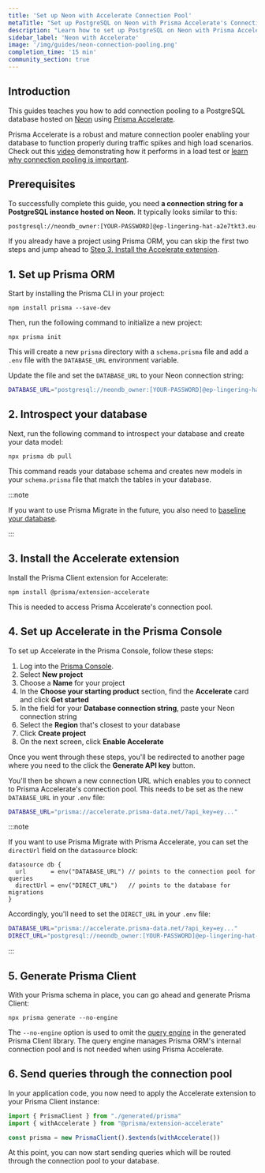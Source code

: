 ```yaml
---
title: 'Set up Neon with Accelerate Connection Pool'
metaTitle: "Set up PostgreSQL on Neon with Prisma Accelerate's Connection Pool"
description: "Learn how to set up PostgreSQL on Neon with Prisma Accelerate's Connection Pool"
sidebar_label: 'Neon with Accelerate'
image: '/img/guides/neon-connection-pooling.png'
completion_time: '15 min'
community_section: true
---
```


## Introduction

This guides teaches you how to add connection pooling to a PostgreSQL database hosted on [Neon](https://neon.tech/) using [Prisma Accelerate](/accelerate). 

Prisma Accelerate is a robust and mature connection pooler enabling your database to function properly during traffic spikes and high load scenarios. Check out this [video](https://www.youtube.com/watch?v=cnL75if6Aq0) demonstrating how it performs in a load test or [learn why connection pooling is important](https://www.prisma.io/blog/saving-black-friday-with-connection-pooling).

## Prerequisites

To successfully complete this guide, you need **a connection string for a PostgreSQL instance hosted on Neon**. It typically looks similar to this:

```bash no-copy
postgresql://neondb_owner:[YOUR-PASSWORD]@ep-lingering-hat-a2e7tkt3.eu-central-1.aws.neon.tech/neondb?sslmode=require
```

If you already have a project using Prisma ORM, you can skip the first two steps and jump ahead to [Step 3. Install the Accelerate extension](#3-install-the-accelerate-extension).

## 1. Set up Prisma ORM

Start by installing the Prisma CLI in your project:

```
npm install prisma --save-dev
```

Then, run the following command to initialize a new project:

```
npx prisma init
```

This will create a new `prisma` directory with a `schema.prisma` file and add a `.env` file with the `DATABASE_URL` environment variable.

Update the file and set the `DATABASE_URL` to your Neon connection string:

```bash file=.env
DATABASE_URL="postgresql://neondb_owner:[YOUR-PASSWORD]@ep-lingering-hat-a2e7tkt3.eu-central-1.aws.neon.tech/neondb?sslmode=require"
```

## 2. Introspect your database

Next, run the following command to introspect your database and create your data model:

```terminal
npx prisma db pull
```

This command reads your database schema and creates new models in your `schema.prisma` file that match the tables in your database.

:::note

If you want to use Prisma Migrate in the future, you also need to [baseline your database](/orm/prisma-migrate/workflows/baselining). 

:::

## 3. Install the Accelerate extension

Install the Prisma Client extension for Accelerate:

```terminal
npm install @prisma/extension-accelerate
```

This is needed to access Prisma Accelerate's connection pool.

## 4. Set up Accelerate in the Prisma Console

To set up Accelerate in the Prisma Console, follow these steps:

1. Log into the [Prisma Console](https://console.prisma.io).
1. Select **New project**
1. Choose a **Name** for your project
1. In the **Choose your starting product** section, find the **Accelerate** card and click **Get started**
1. In the field for your **Database connection string**, paste your Neon connection string
1. Select the **Region** that's closest to your database
1. Click **Create project**
1. On the next screen, click **Enable Accelerate**

Once you went through these steps, you'll be redirected to another page where you need to the click the **Generate API key** button.

You'll then be shown a new connection URL which enables you to connect to Prisma Accelerate's connection pool. This needs to be set as the new `DATABASE_URL` in your `.env` file:

```bash file=.env
DATABASE_URL="prisma://accelerate.prisma-data.net/?api_key=ey..."
```

:::note

If you want to use Prisma Migrate with Prisma Accelerate, you can set the `directUrl` field on the `datasource` block:

```prisma file=schema.prisma
datasource db {
  url       = env("DATABASE_URL") // points to the connection pool for queries
  directUrl = env("DIRECT_URL")   // points to the database for migrations
}
```

Accordingly, you'll need to set the `DIRECT_URL` in your `.env` file:

```bash file=.env
DATABASE_URL="prisma://accelerate.prisma-data.net/?api_key=ey..."
DIRECT_URL="postgresql://neondb_owner:[YOUR-PASSWORD]@ep-lingering-hat-a2e7tkt3.eu-central-1.aws.neon.tech/neondb?sslmode=require"
```

:::

## 5. Generate Prisma Client

With your Prisma schema in place, you can go ahead and generate Prisma Client:

```
npx prisma generate --no-engine
```

The `--no-engine` option is used to omit the [query engine](/orm/more/under-the-hood/engines) in the generated Prisma Client library. The query engine manages Prisma ORM's internal connection pool and is not needed when using Prisma Accelerate.

## 6. Send queries through the connection pool

In your application code, you now need to apply the Accelerate extension to your Prisma Client instance:

```ts
import { PrismaClient } from "./generated/prisma"
import { withAccelerate } from "@prisma/extension-accelerate"

const prisma = new PrismaClient().$extends(withAccelerate())
```

At this point, you can now start sending queries which will be routed through the connection pool to your database.